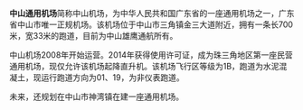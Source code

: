 {{expand|time=2014-11-14T08:04:36+00:00}}
{{unreferenced|time=2014-11-14T08:04:36+00:00}}
'''中山通用机场'''简称中山机场，为中华人民共和国广东省的一座通用机场之一，广东省中山市唯一正规机场。该机场位于中山市三角镇金三大道附近，拥有一条长700米，宽33米的跑道，目前为中山雄鹰通航所有。

中山机场2008年开始运营。2014年获得使用许可证，成为珠三角地区第一座民营通用机场，现仅允许该机场起降直升机。该机场飞行区等级为1B，跑道为水泥混凝土，现运行跑道方向为01、19，为非仪表跑道。

未来，还规划在中山市神湾镇在建一座通用机场。
